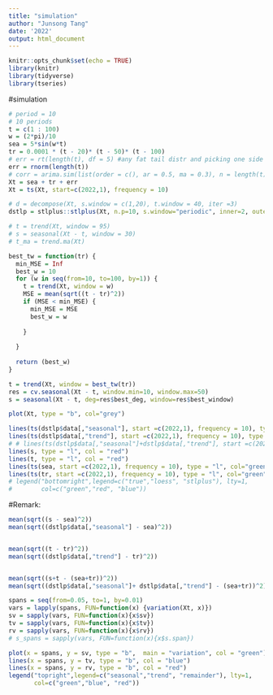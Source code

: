 ```yaml
---
title: "simulation"
author: "Junsong Tang"
date: '2022'
output: html_document
---
```


```r
knitr::opts_chunk$set(echo = TRUE)
library(knitr)
library(tidyverse)
library(tseries)
```


#simulation
```r
# period = 10
# 10 periods
t = c(1 : 100)
w = (2*pi)/10
sea = 5*sin(w*t)
tr = 0.0001 * (t - 20)* (t - 50)* (t - 100)
# err = rt(length(t), df = 5) #any fat tail distr and picking one side tail
err = rnorm(length(t))
# corr = arima.sim(list(order = c(), ar = 0.5, ma = 0.3), n = length(t))
Xt = sea + tr + err
Xt = ts(Xt, start=c(2022,1), frequency = 10)

```

```r
# d = decompose(Xt, s.window = c(1,20), t.window = 40, iter =3)
dstlp = stlplus::stlplus(Xt, n.p=10, s.window="periodic", inner=2, outer=10)

# t = trend(Xt, window = 95)
# s = seasonal(Xt - t, window = 30)
# t_ma = trend.ma(Xt)
```


```r
best_tw = function(tr) {
  min_MSE = Inf
  best_w = 10
  for (w in seq(from=10, to=100, by=1)) {
    t = trend(Xt, window = w)
    MSE = mean(sqrt((t - tr)^2))
    if (MSE < min_MSE) {
      min_MSE = MSE
      best_w = w
      
    }
    
  }
  
  return (best_w)
}


```



```r
t = trend(Xt, window = best_tw(tr))
res = cv.seasonal(Xt - t, window.min=10, window.max=50)
s = seasonal(Xt - t, deg=res$best_deg, window=res$best_window)


```



```r
plot(Xt, type = "b", col="grey")

lines(ts(dstlp$data[,"seasonal"], start =c(2022,1), frequency = 10), type = "l", col = "blue")
lines(ts(dstlp$data[,"trend"], start =c(2022,1), frequency = 10), type = "l", col = "blue")
# # lines(ts(dstlp$data[,"seasonal"]+dstlp$data[,"trend"], start =c(2022,1), frequency = 10), type = "l", col = "blue")
lines(s, type = "l", col = "red")
lines(t, type = "l", col = "red")
lines(ts(sea, start =c(2022,1), frequency = 10), type = "l", col="green")
lines(ts(tr, start =c(2022,1), frequency = 10), type = "l", col="green")
# legend("bottomright",legend=c("true","loess", "stlplus"), lty=1,
#        col=c("green","red", "blue"))

```

#Remark:
```r
mean(sqrt((s - sea)^2))
mean(sqrt((dstlp$data[,"seasonal"] - sea)^2))


mean(sqrt((t - tr)^2))
mean(sqrt((dstlp$data[,"trend"] - tr)^2))


mean(sqrt((s+t - (sea+tr))^2))
mean(sqrt((dstlp$data[,"seasonal"]+ dstlp$data[,"trend"] - (sea+tr))^2))
```


```r
spans = seq(from=0.05, to=1, by=0.01)
vars = lapply(spans, FUN=function(x) {variation(Xt, x)})
sv = sapply(vars, FUN=function(x){x$sv})
tv = sapply(vars, FUN=function(x){x$tv})
rv = sapply(vars, FUN=function(x){x$rv})
# s_spans = sapply(vars, FUN=function(x){x$s.span})

```



```r
plot(x = spans, y = sv, type = "b",  main = "variation", col = "green")
lines(x = spans, y = tv, type = "b", col = "blue")
lines(x = spans, y = rv, type = "b", col = "red")
legend("topright",legend=c("seasonal","trend", "remainder"), lty=1,
       col=c("green","blue", "red"))

```